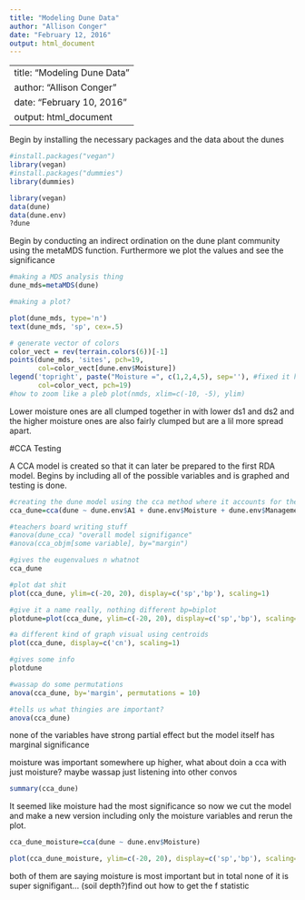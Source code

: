 ```yaml
---
title: "Modeling Dune Data"
author: "Allison Conger"
date: "February 12, 2016"
output: html_document
---
```

---
title: "Modeling Dune Data"
author: "Allison Conger"
date: "February 10, 2016"
output: html_document
---
Begin by installing the necessary packages and the data about the dunes
```r
#install.packages("vegan")
library(vegan)
#install.packages("dummies")
library(dummies)
```
```r
library(vegan)
data(dune)
data(dune.env)
?dune
```
Begin by conducting an indirect ordination on the dune plant community using the metaMDS function. Furthermore we plot the values and see the significance
```r
#making a MDS analysis thing
dune_mds=metaMDS(dune)

#making a plot?

plot(dune_mds, type='n')
text(dune_mds, 'sp', cex=.5)

# generate vector of colors 
color_vect = rev(terrain.colors(6))[-1]
points(dune_mds, 'sites', pch=19, 
       col=color_vect[dune.env$Moisture])
legend('topright', paste("Moisture =", c(1,2,4,5), sep=''), #fixed it holla originally 1:5
       col=color_vect, pch=19)
#how to zoom like a pleb plot(nmds, xlim=c(-10, -5), ylim)
```
Lower moisture ones are all clumped together in with lower ds1 and ds2 and the higher moisture ones are also fairly clumped but are a lil more spread apart. 

#CCA Testing

A CCA model is created so that it can later be prepared to the first RDA model. Begins by including all of the possible variables and is graphed and testing is done. 

```r
#creating the dune model using the cca method where it accounts for the variables a1, moisture, management, use and manure
cca_dune=cca(dune ~ dune.env$A1 + dune.env$Moisture + dune.env$Management + dune.env$Use + dune.env$Manure)

#teachers board writing stuff
#anova(dune_cca) "overall model signifigance"
#anova(cca_objm[some variable], by="margin")

#gives the eugenvalues n whatnot
cca_dune

#plot dat shit
plot(cca_dune, ylim=c(-20, 20), display=c('sp','bp'), scaling=1)

#give it a name really, nothing different bp=biplot
plotdune=plot(cca_dune, ylim=c(-20, 20), display=c('sp','bp'), scaling=1)

#a different kind of graph visual using centroids
plot(cca_dune, display=c('cn'), scaling=1)

#gives some info
plotdune

#wassap do some permutations
anova(cca_dune, by='margin', permutations = 10)

#tells us what thingies are important?
anova(cca_dune)
```

none of the variables have strong partial effect but the model itself has marginal significance 

moisture was important somewhere up higher, what about doin a cca with just moisture? maybe wassap just listening into other convos

```r
summary(cca_dune)
```

It seemed like moisture had the most significance so now we cut the model and make a new version including only the moisture variables and rerun the plot.

```r
cca_dune_moisture=cca(dune ~ dune.env$Moisture)

plot(cca_dune_moisture, ylim=c(-20, 20), display=c('sp','bp'), scaling=1)
```

both of them are saying moisture is most important but in total none of it is super signifigant... (soil depth?)find out how to get the f statistic
